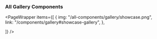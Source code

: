 
### All Gallery Components

<PageWrapper
  items={[
    {
     img: "/all-components/gallery/showcase.png",
    link: "/components/gallery#showcase-gallery",
    },
    
  ]}
/>
